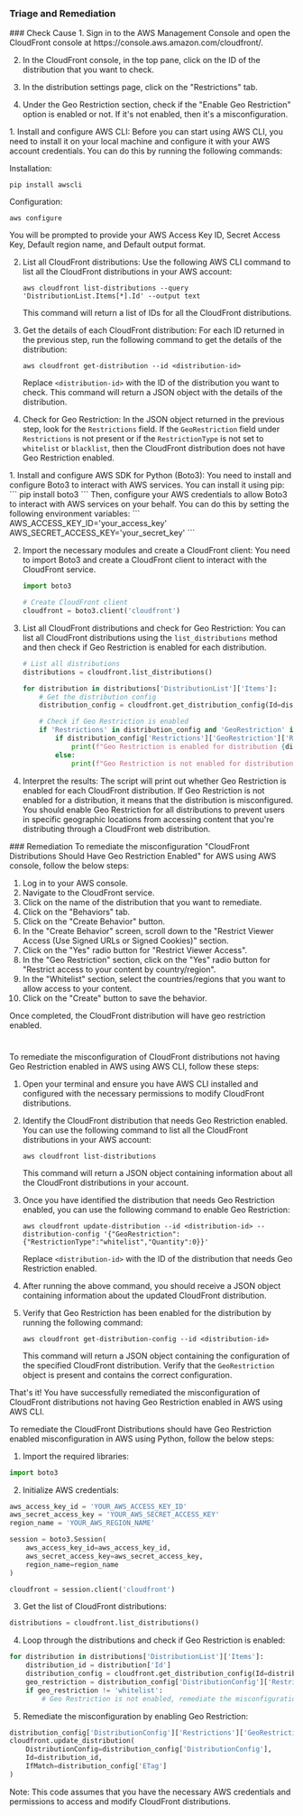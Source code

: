 
### Triage and Remediation
<Tabs>

<Tab title='Cause'>
### Check Cause
<AccordionGroup>
<Accordion title='Using Console' defaultOpen='true'>
1. Sign in to the AWS Management Console and open the CloudFront console at https://console.aws.amazon.com/cloudfront/.

2. In the CloudFront console, in the top pane, click on the ID of the distribution that you want to check.

3. In the distribution settings page, click on the "Restrictions" tab.

4. Under the Geo Restriction section, check if the "Enable Geo Restriction" option is enabled or not. If it's not enabled, then it's a misconfiguration.
</Accordion>

<Accordion title='Using CLI'>
1. Install and configure AWS CLI: Before you can start using AWS CLI, you need to install it on your local machine and configure it with your AWS account credentials. You can do this by running the following commands:

   Installation:
   ```
   pip install awscli
   ```
   Configuration:
   ```
   aws configure
   ```
   You will be prompted to provide your AWS Access Key ID, Secret Access Key, Default region name, and Default output format.

2. List all CloudFront distributions: Use the following AWS CLI command to list all the CloudFront distributions in your AWS account:

   ```
   aws cloudfront list-distributions --query 'DistributionList.Items[*].Id' --output text
   ```
   This command will return a list of IDs for all the CloudFront distributions.

3. Get the details of each CloudFront distribution: For each ID returned in the previous step, run the following command to get the details of the distribution:

   ```
   aws cloudfront get-distribution --id <distribution-id>
   ```
   Replace `<distribution-id>` with the ID of the distribution you want to check. This command will return a JSON object with the details of the distribution.

4. Check for Geo Restriction: In the JSON object returned in the previous step, look for the `Restrictions` field. If the `GeoRestriction` field under `Restrictions` is not present or if the `RestrictionType` is not set to `whitelist` or `blacklist`, then the CloudFront distribution does not have Geo Restriction enabled.
</Accordion>

<Accordion title='Using Python'>
1. Install and configure AWS SDK for Python (Boto3):
   You need to install and configure Boto3 to interact with AWS services. You can install it using pip:
   ```
   pip install boto3
   ```
   Then, configure your AWS credentials to allow Boto3 to interact with AWS services on your behalf. You can do this by setting the following environment variables:
   ```
   AWS_ACCESS_KEY_ID='your_access_key'
   AWS_SECRET_ACCESS_KEY='your_secret_key'
   ```

2. Import the necessary modules and create a CloudFront client:
   You need to import Boto3 and create a CloudFront client to interact with the CloudFront service.
   ```python
   import boto3

   # Create CloudFront client
   cloudfront = boto3.client('cloudfront')
   ```

3. List all CloudFront distributions and check for Geo Restriction:
   You can list all CloudFront distributions using the `list_distributions` method and then check if Geo Restriction is enabled for each distribution.
   ```python
   # List all distributions
   distributions = cloudfront.list_distributions()

   for distribution in distributions['DistributionList']['Items']:
       # Get the distribution config
       distribution_config = cloudfront.get_distribution_config(Id=distribution['Id'])

       # Check if Geo Restriction is enabled
       if 'Restrictions' in distribution_config and 'GeoRestriction' in distribution_config['Restrictions']:
           if distribution_config['Restrictions']['GeoRestriction']['RestrictionType'] != 'none':
               print(f"Geo Restriction is enabled for distribution {distribution['Id']}")
           else:
               print(f"Geo Restriction is not enabled for distribution {distribution['Id']}")
   ```

4. Interpret the results:
   The script will print out whether Geo Restriction is enabled for each CloudFront distribution. If Geo Restriction is not enabled for a distribution, it means that the distribution is misconfigured. You should enable Geo Restriction for all distributions to prevent users in specific geographic locations from accessing content that you're distributing through a CloudFront web distribution.
</Accordion>

</AccordionGroup>
</Tab>
<Tab title='Remediation'>
### Remediation

<AccordionGroup>
<Accordion title='Using Console' defaultOpen='true'>
To remediate the misconfiguration "CloudFront Distributions Should Have Geo Restriction Enabled" for AWS using AWS console, follow the below steps:

1. Log in to your AWS console.
2. Navigate to the CloudFront service.
3. Click on the name of the distribution that you want to remediate.
4. Click on the "Behaviors" tab.
5. Click on the "Create Behavior" button.
6. In the "Create Behavior" screen, scroll down to the "Restrict Viewer Access (Use Signed URLs or Signed Cookies)" section.
7. Click on the "Yes" radio button for "Restrict Viewer Access".
8. In the "Geo Restriction" section, click on the "Yes" radio button for "Restrict access to your content by country/region".
9. In the "Whitelist" section, select the countries/regions that you want to allow access to your content.
10. Click on the "Create" button to save the behavior.

Once completed, the CloudFront distribution will have geo restriction enabled.

#
</Accordion>

<Accordion title='Using CLI'>
To remediate the misconfiguration of CloudFront distributions not having Geo Restriction enabled in AWS using AWS CLI, follow these steps:

1. Open your terminal and ensure you have AWS CLI installed and configured with the necessary permissions to modify CloudFront distributions.

2. Identify the CloudFront distribution that needs Geo Restriction enabled. You can use the following command to list all the CloudFront distributions in your AWS account:

   ```
   aws cloudfront list-distributions
   ```

   This command will return a JSON object containing information about all the CloudFront distributions in your account.

3. Once you have identified the distribution that needs Geo Restriction enabled, you can use the following command to enable Geo Restriction:

   ```
   aws cloudfront update-distribution --id <distribution-id> --distribution-config '{"GeoRestriction":{"RestrictionType":"whitelist","Quantity":0}}'
   ```

   Replace `<distribution-id>` with the ID of the distribution that needs Geo Restriction enabled.

4. After running the above command, you should receive a JSON object containing information about the updated CloudFront distribution.

5. Verify that Geo Restriction has been enabled for the distribution by running the following command:

   ```
   aws cloudfront get-distribution-config --id <distribution-id>
   ```

   This command will return a JSON object containing the configuration of the specified CloudFront distribution. Verify that the `GeoRestriction` object is present and contains the correct configuration.

That's it! You have successfully remediated the misconfiguration of CloudFront distributions not having Geo Restriction enabled in AWS using AWS CLI.
</Accordion>

<Accordion title='Using Python'>
To remediate the CloudFront Distributions should have Geo Restriction enabled misconfiguration in AWS using Python, follow the below steps:

1. Import the required libraries:

```python
import boto3
```

2. Initialize AWS credentials:

```python
aws_access_key_id = 'YOUR_AWS_ACCESS_KEY_ID'
aws_secret_access_key = 'YOUR_AWS_SECRET_ACCESS_KEY'
region_name = 'YOUR_AWS_REGION_NAME'

session = boto3.Session(
    aws_access_key_id=aws_access_key_id,
    aws_secret_access_key=aws_secret_access_key,
    region_name=region_name
)

cloudfront = session.client('cloudfront')
```

3. Get the list of CloudFront distributions:

```python
distributions = cloudfront.list_distributions()
```

4. Loop through the distributions and check if Geo Restriction is enabled:

```python
for distribution in distributions['DistributionList']['Items']:
    distribution_id = distribution['Id']
    distribution_config = cloudfront.get_distribution_config(Id=distribution_id)
    geo_restriction = distribution_config['DistributionConfig']['Restrictions']['GeoRestriction']['RestrictionType']
    if geo_restriction != 'whitelist':
        # Geo Restriction is not enabled, remediate the misconfiguration
```

5. Remediate the misconfiguration by enabling Geo Restriction:

```python
distribution_config['DistributionConfig']['Restrictions']['GeoRestriction']['RestrictionType'] = 'whitelist'
cloudfront.update_distribution(
    DistributionConfig=distribution_config['DistributionConfig'],
    Id=distribution_id,
    IfMatch=distribution_config['ETag']
)
```

Note: This code assumes that you have the necessary AWS credentials and permissions to access and modify CloudFront distributions.
</Accordion>

</AccordionGroup>
</Tab>
</Tabs>
